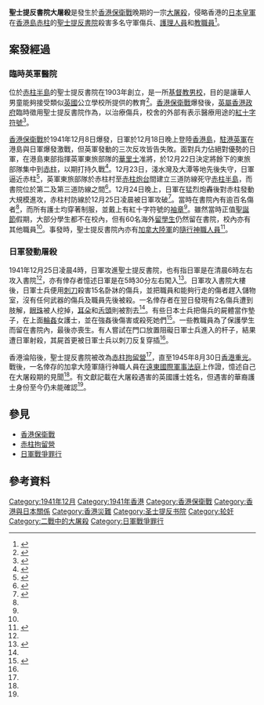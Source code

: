 '''聖士提反書院大屠殺'''是發生於[[香港保衛戰|香港保衛戰]]晚期的一宗[[大屠殺|大屠殺]]，侵略香港的[[日本皇軍|日本皇軍]]在[[香港島|香港島]][[赤柱|赤柱]]的[[聖士提反書院|聖士提反書院]]殺害多名守軍傷兵、[[護理人員|護理人員]]和[[教職員|教職員]]<ref name="b9789888254347-397-401">{{cite book |author1=鄺智文 |coauthors=蔡耀倫 |title=孤獨前哨──太平洋戰爭中的香港戰役 |date=2013-09 |publisher=天地圖書 |location=香港 |isbn=9789888254347 |pages=397-401}}</ref>。

== 案發經過 ==
=== 臨時英軍醫院 ===
位於[[赤柱半島|赤柱半島]]的聖士提反書院在1903年創立，是一所[[基督教|基督教]][[男校|男校]]，目的是讓華人男童能夠接受類似[[英國|英國]]公立學校所提供的教育<ref>{{cite web |title=校史簡篇 - 薪火相傳 人材輩出 |url=http://www.ssc.edu.hk/index.php?option=com_content&task=view&id=246&Itemid=72 |website=聖士提反書院 |accessdate=2015-07-26 |archiveurl=https://archive.is/20150726025846/http://www.ssc.edu.hk/index.php?option=com_content&task=view&id=246&Itemid=72 |archivedate=2015-07-26 |deadurl=no }}</ref>。[[香港保衛戰|香港保衛戰]]爆發後，[[英屬香港政府|英屬香港政府]]臨時徵用聖士提反書院作為{{link-en|軍方醫院|Military hospital}}，以治療傷兵，校舍的外部有表示醫療用途的[[十字|紅十字符號]]<ref name=War>{{cite news |title=街知巷聞﹕聖士提反書院 集中營拘留歲月 |url=http://ol2.mingpao.com/php/cultureleisure3.php?nodeid=1435230160311&subcate=culture&issue=20150621 |accessdate=2015-07-26 |agency=明報 |date=2015-06-21 |archiveurl=https://archive.is/20150726030108/http://ol2.mingpao.com/php/cultureleisure3.php?nodeid=1435230160311&subcate=culture&issue=20150621 |archivedate=2015-07-26 |deadurl=yes }}</ref>。

[[香港保衛戰|香港保衛戰]]於1941年12月8日爆發，日軍於12月18日晚上登陸[[香港島|香港島]]，[[駐港英軍|駐港英軍]]在港島與日軍爆發激戰，但英軍發動的三次反攻皆告失敗。面對兵力佔絕對優勢的日軍，在港島東部指揮英軍東旅部隊的[[華里士|華里士]]准將，於12月22日決定將餘下的東旅部隊集中到[[赤柱|赤柱]]，以期打持久戰<ref name="b9789888254347-268">{{cite book |author1=鄺智文 |coauthors=蔡耀倫 |title=孤獨前哨──太平洋戰爭中的香港戰役 |date=2013-09 |publisher=天地圖書 |location=香港 |isbn=9789888254347 |pages=268}}</ref>。12月23日，淺水灣及大潭等地先後失守，日軍逼近赤柱<ref name="馬克公公打仗的日子">{{cite news |title=馬克公公打仗的日子 |url=https://www.rthk.hk/tv/dtt31/programme/historyontuesdays/episode/690312?lang=en |accessdate=2021-05-21 |work=香港電台 |date=2020-08-04 |archiveurl=https://web.archive.org/web/20210521175134/https://www.rthk.hk/tv/dtt31/programme/historyontuesdays/episode/690312?lang=en |archivedate=2021-05-21 |deadurl=yes }}</ref>，英軍東旅部隊於赤柱村至[[赤柱炮台|赤柱炮台]]間建立三道防線死守[[赤柱半島|赤柱半島]]，而書院位於第二及第三道防線之間<ref name="b9789888254347-274-275">{{cite book |author1=鄺智文 |coauthors=蔡耀倫 |title=孤獨前哨──太平洋戰爭中的香港戰役 |date=2013-09 |publisher=天地圖書 |location=香港 |isbn=9789888254347 |pages=274-275}}</ref>。12月24日晚上，日軍在猛烈炮轟後對赤柱發動大規模進攻，赤柱村防線於12月25日凌晨被日軍攻破<ref name="b9789888254347-280">{{cite book |author1=鄺智文 |coauthors=蔡耀倫 |title=孤獨前哨──太平洋戰爭中的香港戰役 |date=2013-09 |publisher=天地圖書 |location=香港 |isbn=9789888254347 |pages=280}}</ref>。當時在書院內有逾百名傷者<ref name=Religion/>{{Rp|29}}，而所有護士均穿著制服，並戴上有紅十字符號的[[袖章|袖章]]<ref name=Western/>{{Rp|53}}。雖然當時正值[[聖誕節|聖誕節]]假期，大部分學生都不在校內，但有60名海外[[留學生|留學生]]仍然留在書院，校內亦有其他職員<ref name=War/>。事發時，聖士提反書院內亦有[[加拿大陸軍|加拿大陸軍]]的[[隨行神職人員|隨行神職人員]]<ref name=Religion>{{cite book|author1=謝永光|title=戰時日軍在香港暴行|publisher=明報出版社|year=1991}}</ref>{{Rp|29}}。

=== 日軍發動屠殺 ===
1941年12月25日凌晨4時，日軍攻進聖士提反書院，也有指日軍是在清晨6時左右攻入書院<ref name=Religion/>{{Rp|29}}，亦有倖存者憶述日軍是在5時30分左右闖入<ref name=Western>{{cite journal|author1=Charles G. Roland|title=Massacre and Rape in Hong Kong: Two Case Studies Involving Medical Personnel and Patients|journal=Journal of Contemporary History|volume=32|publisher=Sage Publications, Ltd.|year=1997}}</ref>{{Rp|52–53}}。日軍攻入書院大樓後，日軍士兵便用[[刺刀|刺刀]]殺害15名卧牀的傷兵，並把職員和能夠行走的傷者趕入儲物室，沒有任何武器的傷兵及職員先後被殺。一名倖存者在翌日發現有2名傷兵遭到肢解，[[眼珠|眼珠]]被人挖掉，[[耳朵|耳朵]]和[[舌頭|舌頭]]則被割去<ref name=Religion/>{{Rp|29–30}}。有些日本士兵把傷兵的屍體當作墊子，在上面[[輪姦|輪姦]]女護士，並在強姦後傷害或殺死她們<ref>{{cite conference|booktitle=紀念抗日戰爭勝利五十周年學術討論會論文集|year=1996|publisher=香港珠海書院亞洲研究中心}}</ref>{{Rp|241}}。一些教職員為了保護學生而留在書院內，最後亦喪生。有人嘗試在門口放置阻礙日軍士兵進入的杆子，結果遭日軍射殺，其屍首更被日軍士兵以刺刀反复穿插<ref name=Western/>{{Rp|53}}。

香港淪陷後，聖士提反書院被改為[[赤柱拘留營|赤柱拘留營]]<ref name=War />，直至1945年8月30日[[香港重光|香港重光]]。戰後，一名倖存的加拿大陸軍隨行神職人員在[[遠東國際軍事法庭|遠東國際軍事法庭]]上作證，憶述自己在大屠殺期的見聞<ref name=Religion />{{Rp|30}}。有文獻記載在大屠殺遇害的英國護士姓名，但遇害的華裔護士身份至今仍未能確認<ref name=Western/>{{Rp|53}}。

== 參見 ==
* [[香港保衛戰|香港保衛戰]]
* [[赤柱拘留營|赤柱拘留營]]
* [[日軍戰爭罪行|日軍戰爭罪行]]

== 參考資料 ==
{{Reflist|2}}

[[Category:1941年12月|Category:1941年12月]]
[[Category:1941年香港|Category:1941年香港]]
[[Category:香港保衛戰|Category:香港保衛戰]]
[[Category:香港與日本關係|Category:香港與日本關係]]
[[Category:香港災難|Category:香港災難]]
[[Category:圣士提反书院|Category:圣士提反书院]]
[[Category:轮奸|Category:轮奸]]
[[Category:二戰中的大屠殺|Category:二戰中的大屠殺]]
[[Category:日軍戰爭罪行|Category:日軍戰爭罪行]]